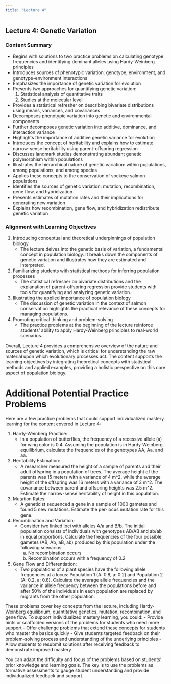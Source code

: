 ```yaml
---
title: "Lecture 4"
---
```


## Lecture 4: Genetic Variation

### Content Summary

- Begins with solutions to two practice problems on calculating genotype frequencies and identifying dominant alleles using Hardy-Weinberg principles
- Introduces sources of phenotypic variation: genotype, environment, and genotype-environment interactions
- Emphasizes the importance of genetic variation for evolution
- Presents two approaches for quantifying genetic variation: 
    1. Statistical analysis of quantitative traits
    2. Studies at the molecular level
- Provides a statistical refresher on describing bivariate distributions using means, variances, and covariances
- Decomposes phenotypic variation into genetic and environmental components
- Further decomposes genetic variation into additive, dominance, and interaction variance
- Highlights the importance of additive genetic variance for evolution
- Introduces the concept of heritability and explains how to estimate narrow-sense heritability using parent-offspring regression
- Discusses landmark studies demonstrating abundant genetic polymorphism within populations
- Illustrates the hierarchical nature of genetic variation: within populations, among populations, and among species
- Applies these concepts to the conservation of sockeye salmon populations
- Identifies the sources of genetic variation: mutation, recombination, gene flow, and hybridization
- Presents estimates of mutation rates and their implications for generating new variation
- Explains how recombination, gene flow, and hybridization redistribute genetic variation

### Alignment with Learning Objectives

1. Introducing conceptual and theoretical underpinnings of population biology
    - The lecture delves into the genetic basis of variation, a fundamental concept in population biology. It breaks down the components of genetic variation and illustrates how they are estimated and interpreted.

2. Familiarizing students with statistical methods for inferring population processes
    - The statistical refresher on bivariate distributions and the explanation of parent-offspring regression provide students with tools for quantifying and analyzing genetic variation.

3. Illustrating the applied importance of population biology
    - The discussion of genetic variation in the context of salmon conservation highlights the practical relevance of these concepts for managing populations.

4. Promoting critical thinking and problem-solving
    - The practice problems at the beginning of the lecture reinforce students' ability to apply Hardy-Weinberg principles to real-world scenarios.

Overall, Lecture 4 provides a comprehensive overview of the nature and sources of genetic variation, which is critical for understanding the raw material upon which evolutionary processes act. The content supports the learning objectives by integrating theoretical concepts with statistical methods and applied examples, providing a holistic perspective on this core aspect of population biology.

# Additional Potential Practice Problems

Here are a few practice problems that could support individualized mastery learning for the content covered in Lecture 4:

1. Hardy-Weinberg Practice:
   - In a population of butterflies, the frequency of a recessive allele (a) for wing color is 0.4. Assuming the population is in Hardy-Weinberg equilibrium, calculate the frequencies of the genotypes AA, Aa, and aa.

2. Heritability Estimation:
   - A researcher measured the height of a sample of parents and their adult offspring in a population of trees. The average height of the parents was 15 meters with a variance of 4 m^2, while the average height of the offspring was 16 meters with a variance of 3 m^2. The covariance between parent and offspring heights was 2.5 m^2. Estimate the narrow-sense heritability of height in this population.

3. Mutation Rates:
   - A geneticist sequenced a gene in a sample of 1000 gametes and found 5 new mutations. Estimate the per-locus mutation rate for this gene.

4. Recombination and Variation:
   - Consider two linked loci with alleles A/a and B/b. The initial population consists of individuals with genotypes AB/AB and ab/ab in equal proportions. Calculate the frequencies of the four possible gametes (AB, Ab, aB, ab) produced by this population under the following scenarios:
     a) No recombination occurs
     b) Recombination occurs with a frequency of 0.2

5. Gene Flow and Differentiation:
   - Two populations of a plant species have the following allele frequencies at a locus: Population 1 (A: 0.8, a: 0.2) and Population 2 (A: 0.2, a: 0.8). Calculate the average allele frequencies and the variance in allele frequency between the populations before and after 50% of the individuals in each population are replaced by migrants from the other population.

These problems cover key concepts from the lecture, including Hardy-Weinberg equilibrium, quantitative genetics, mutation, recombination, and gene flow. To support individualized mastery learning, you could:
- Provide hints or scaffolded versions of the problems for students who need more support
- Offer challenge problems that extend these concepts for students who master the basics quickly
- Give students targeted feedback on their problem-solving process and understanding of the underlying principles
- Allow students to resubmit solutions after receiving feedback to demonstrate improved mastery

You can adapt the difficulty and focus of the problems based on students' prior knowledge and learning goals. The key is to use the problems as formative assessments to gauge student understanding and provide individualized feedback and support.